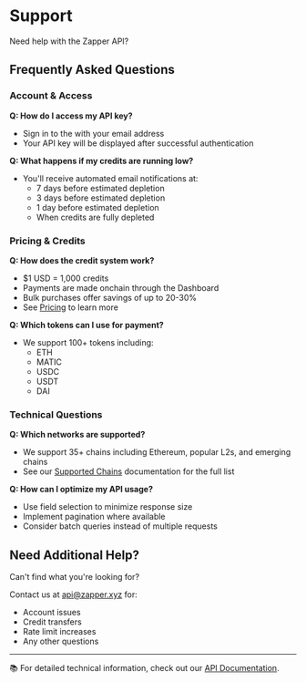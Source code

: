 
# Support

Need help with the Zapper API? 

## Frequently Asked Questions

### Account & Access
**Q: How do I access my API key?**
- Sign in to the <SignInDashboard /> with your email address
- Your API key will be displayed after successful authentication

**Q: What happens if my credits are running low?**
- You'll receive automated email notifications at:
  - 7 days before estimated depletion
  - 3 days before estimated depletion
  - 1 day before estimated depletion
  - When credits are fully depleted

### Pricing & Credits
**Q: How does the credit system work?**
- $1 USD = 1,000 credits
- Payments are made onchain through the Dashboard
- Bulk purchases offer savings of up to 20-30%
- See [Pricing](/docs/api/pricing) to learn more

**Q: Which tokens can I use for payment?**
- We support 100+ tokens including:
  - ETH
  - MATIC
  - USDC
  - USDT
  - DAI

### Technical Questions
**Q: Which networks are supported?**
- We support 35+ chains including Ethereum, popular L2s, and emerging chains
- See our [Supported Chains](/docs/api/supported-chains) documentation for the full list

**Q: How can I optimize my API usage?**
- Use field selection to minimize response size
- Implement pagination where available
- Consider batch queries instead of multiple requests

## Need Additional Help?

Can't find what you're looking for?

Contact us at api@zapper.xyz for:

- Account issues
- Credit transfers
- Rate limit increases
- Any other questions

---

📚 For detailed technical information, check out our [API Documentation](/docs/api/).